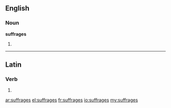 ==English==

===Noun===
'''suffrages'''

# {{plural of|[[suffrage]]}}

----

==Latin==

===Verb===
{{la-verb-form|suffrāgēs}}

# {{conjugation of|suffrago|suffrāgō|2|s|pres|act|sub|lang=la}}


[[ar:suffrages]]
[[el:suffrages]]
[[fr:suffrages]]
[[io:suffrages]]
[[my:suffrages]]
